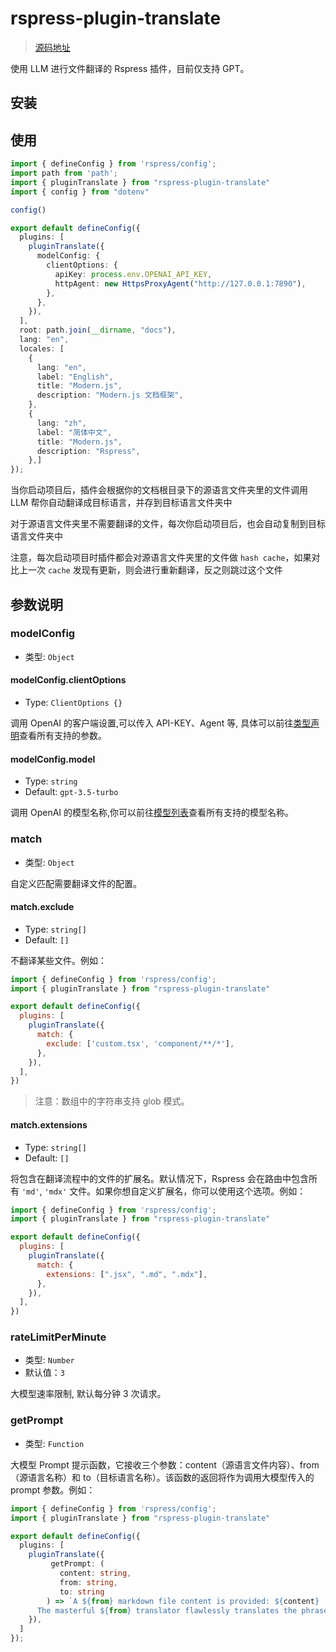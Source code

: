 # rspress-plugin-translate


> [源码地址](https://github.com/byteHulk/rspress-plugin-translate)

使用 LLM 进行文件翻译的 Rspress 插件，目前仅支持 GPT。

## 安装

<PackageManagerTabs command="add rspress-plugin-translate -D" />

## 使用

```ts
import { defineConfig } from 'rspress/config';
import path from 'path';
import { pluginTranslate } from "rspress-plugin-translate"
import { config } from "dotenv"

config()

export default defineConfig({
  plugins: [
    pluginTranslate({
      modelConfig: {
        clientOptions: {
          apiKey: process.env.OPENAI_API_KEY,
          httpAgent: new HttpsProxyAgent("http://127.0.0.1:7890"),
        },
      },
    }),
  ],
  root: path.join(__dirname, "docs"),
  lang: "en",
  locales: [
    {
      lang: "en",
      label: "English",
      title: "Modern.js",
      description: "Modern.js 文档框架",
    },
    {
      lang: "zh",
      label: "简体中文",
      title: "Modern.js",
      description: "Rspress",
    },]
});
```


当你启动项目后，插件会根据你的文档根目录下的源语言文件夹里的文件调用 LLM 帮你自动翻译成目标语言，并存到目标语言文件夹中

对于源语言文件夹里不需要翻译的文件，每次你启动项目后，也会自动复制到目标语言文件夹中

注意，每次启动项目时插件都会对源语言文件夹里的文件做 `hash cache`，如果对比上一次 `cache` 发现有更新，则会进行重新翻译，反之则跳过这个文件

## 参数说明

### modelConfig

- 类型: `Object`

#### modelConfig.clientOptions

- Type: `ClientOptions {}`

调用 OpenAI 的客户端设置,可以传入 API-KEY、Agent 等, 具体可以前往[类型声明](https://github.com/openai/openai-node/blob/master/src/index.ts)查看所有支持的参数。


#### modelConfig.model

- Type: `string`
- Default: `gpt-3.5-turbo`

调用 OpenAI 的模型名称,你可以前往[模型列表](https://platform.openai.com/docs/api-reference/models/object)查看所有支持的模型名称。

### match

- 类型: `Object`

自定义匹配需要翻译文件的配置。

#### match.exclude

- Type: `string[]`
- Default: `[]`

不翻译某些文件。例如：

```js title="rspress.config.ts"
import { defineConfig } from 'rspress/config';
import { pluginTranslate } from "rspress-plugin-translate"

export default defineConfig({
  plugins: [
    pluginTranslate({
      match: {
        exclude: ['custom.tsx', 'component/**/*'],
      },
    }),
  ],
})
```

> 注意：数组中的字符串支持 glob 模式。

#### match.extensions

- Type: `string[]`
- Default: `[]`

将包含在翻译流程中的文件的扩展名。默认情况下，Rspress 会在路由中包含所有 `'md'`, `'mdx'` 文件。如果你想自定义扩展名，你可以使用这个选项。例如：

```js title="rspress.config.ts"
import { defineConfig } from 'rspress/config';
import { pluginTranslate } from "rspress-plugin-translate"

export default defineConfig({
  plugins: [
    pluginTranslate({
      match: {
        extensions: [".jsx", ".md", ".mdx"],
      },
    }),
  ],
})
```

### rateLimitPerMinute

- 类型: `Number`
- 默认值：`3`

大模型速率限制, 默认每分钟 3 次请求。

### getPrompt

- 类型: `Function`

大模型 Prompt 提示函数，它接收三个参数：content（源语言文件内容）、from（源语言名称）和 to（目标语言名称）。该函数的返回将作为调用大模型传入的 prompt 参数。例如：

```ts title="rspress.config.ts"
import { defineConfig } from 'rspress/config';
import { pluginTranslate } from "rspress-plugin-translate"

export default defineConfig({
  plugins: [
    pluginTranslate({
         getPrompt: (
           content: string,
           from: string,
           to: string
        ) => `A ${from} markdown file content is provided: ${content}
      The masterful ${from} translator flawlessly translates the phrase into ${to} and keep the markdown formatting:`
    }),
  ]
});
```

